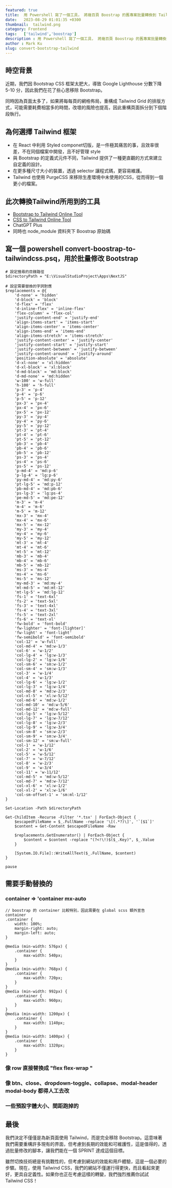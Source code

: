 ```yaml
---
featured: true
title:  用 Powershell 寫了一個工具， 將幾百頁 Boostrap 的舊專案批量轉換到 Tailwind css 
date:   2023-08-29 01:01:35 +0300
thumbnail:  tailwind.png
category: Frontend
tags:   ['tailwind','boostrap']
description : 用 Powershell 寫了一個工具， 將幾百頁 Boostrap 的舊專案批量轉換到 Tailwind css 
author : Mark Ku
slug: convert-bootstrap-tailwind
---
```


## 時空背景
近期，我們因 Bootstrap CSS 框架太肥大，導致 Google Lighthouse 分數下降 5-10 分，因此我們在花了些心思移除 Bootstrap。  

同時因為頁面太多了，如果將每每頁的網格佈局，重構成 Tailwind Grid 的排版方式，可能需要耗費相當多的時間，改壞的風險也提高，因此重構頁面拆分到下個階段執行。

## 為何選擇 Tailwind 框架
* 在 React 中利用 Styled componet切版，是一件極其痛苦的事，且效率很差，不在同個檔案中開發，且不好管理 style 
* 與 Bootstrap 的定義式元件不同，Tailwind 提供了一種更直觀的方式來建立自定義的設計。
* 在更多種尺寸大小的裝置，透過 selector 讓程式碼，更容易維護。
* Tailwind 也使用 PurgeCSS 來移除生產環境中未使用的CSS，從而得到一個更小的檔案。

## 此次轉換Tailwind所用到的工具
* [Bootstrap to Tailwind Online Tool](https://tools.bitfertig.de/bootstrap2tailwind/)
* [CSS to Tailwind Online Tool](https://transform.tools/css-to-tailwind)
* ChatGPT Plus
* 同時也 node_module 資料夾下 Boostrap 原始碼

## 寫一個 powershell convert-boostrap-to-tailwindcss.psq，用於批量修改 Bootstrap
```
# 設定搜尋的目錄路徑
$directoryPath = "E:\VisualStudioProject\Apps\NextJS"

# 設定需要替換的字詞對應
$replacements = @{
    'd-none' = 'hidden'
    'd-block' = 'block'
    'd-flex' = 'flex'
    'd-inline-flex' = 'inline-flex'
    'flex-column' = 'flex-col'
    'justify-content-end' = 'justify-end'
    'align-items-start' = 'items-start'
    'align-items-center' = 'items-center'
    'align-items-end' = 'items-end'
    'align-items-stretch' = 'items-stretch'
    'justify-content-center' = 'justify-center'
    'justify-content-start' = 'justify-start'
    'justify-content-between' = 'justify-between'
    'justify-content-around' = 'justify-around'
    'position-absolute' = 'absolute'
    'd-xl-none' = 'xl:hidden'
    'd-xl-block' = 'xl:block'
    'd-md-block' = 'md:block'
    'd-md-none' = 'md:hidden'
    'w-100' = 'w-full'
    'h-100' = 'h-full'
    'p-3' = 'p-4'
    'p-4' = 'p-6'
    'p-5' = 'p-12'
    'px-3' = 'px-4'
    'px-4' = 'px-6'
    'px-5' = 'px-12'
    'py-3' = 'py-4'
    'py-4' = 'py-6'
    'py-5' = 'py-12'
    'pt-3' = 'pt-4'
    'pt-4' = 'pt-6'
    'pt-5' = 'pt-12'
    'pb-3' = 'pb-4'
    'pb-4' = 'pb-6'
    'pb-5' = 'pb-12'
    'ps-3' = 'ps-4'
    'ps-4' = 'ps-6'
    'ps-5' = 'ps-12'
    'p-md-4' = 'md:p-6'
    'p-lg-4' = 'lg:p-6'
    'py-md-4' = 'md:py-6'
    'pt-lg-5' = 'md:p-12'
    'pb-md-4' = 'md:pb-6'
    'ps-lg-3' = 'lg:ps-4'
    'pe-md-5' = 'md:pe-12'
    'm-3' = 'm-4'
    'm-4' = 'm-6'
    'm-5' = 'm-12'
    'mx-3' = 'mx-4'
    'mx-4' = 'mx-6'
    'mx-5' = 'mx-12'
    'my-3' = 'my-4'
    'my-4' = 'my-6'
    'my-5' = 'my-12'
    'mt-3' = 'mt-4'
    'mt-4' = 'mt-6'
    'mt-5' = 'mt-12'
    'mb-3' = 'mb-4'
    'mb-4' = 'mb-6'
    'mb-5' = 'mb-12'
    'ms-3' = 'ms-4'
    'ms-4' = 'ms-6'
    'ms-5' = 'ms-12'
    'my-md-3' = 'md:my-4'
    'mt-md-5' = 'md:mt-12'
    'mt-lg-5' = 'md:lg-12'
    'fs-1' = 'text-6xl'
    'fs-2' = 'text-5xl'
    'fs-3' = 'text-4xl'
    'fs-4' = 'text-3xl'
    'fs-5' = 'text-2xl'
    'fs-6' = 'text-xl'
    'fw-bold' = 'font-bold'
    'fw-lighter' = 'font-[lighter]'
    'fw-light' = 'font-light'
    'fw-semibold' = 'font-semibold'
    'col-12' = 'w-full'
    'col-md-4' = 'md:w-1/3'
    'col-6' = 'w-1/2'
    'col-lg-4' = 'lg:w-1/3'
    'col-lg-2' = 'lg:w-1/6'
    'col-sm-6' = 'sm:w-1/2'
    'col-sm-4' = 'sm:w-1/3'
    'col-3' = 'w-1/4'
    'col-4' = 'w-1/3'
    'col-lg-6' = 'lg:w-1/2'
    'col-lg-3' = 'lg:w-1/4'
    'col-md-8' = 'md:w-2/3'
    'col-xl-5' = 'xl:w-5/12'    
    'col-md-6' = 'md:w-1/2'
    'col-md-10' = 'md:w-5/6'
    'col-md-12' = 'md:w-full'
    'col-lg-5' = 'lg:w-5/12'
    'col-lg-7' = 'lg:w-7/12'
    'col-lg-8' = 'lg:w-2/3'
    'col-lg-9' = 'lg:w-3/4'
    'col-sm-8' = 'sm:w-2/3'
    'col-sm-9' = 'sm:w-3/4'
    'col-sm-12' = 'sm:w-full'
    'col-1' = 'w-1/12'
    'col-2' = 'w-1/6'
    'col-5' = 'w-5/12'
    'col-7' = 'w-7/12'
    'col-8' = 'w-2/3'
    'col-9' = 'w-3/4'
    'col-11' = 'w-11/12'
    'col-md-5' = 'md:w-5/12'
    'col-md-7' = 'md:w-7/12'
    'col-xl-6' = 'xl:w-1/2'
    'col-xl-2' = 'xl:w-1/6'
    'col-sm-offset-1' = 'sm:ml-1/12'
}

Set-Location -Path $directoryPath

Get-ChildItem -Recurse -Filter '*.tsx' | ForEach-Object {
    $escapedFileName = $_.FullName -replace '\[(.*?)\]', '`[$1`]'
    $content = Get-Content $escapedFileName -Raw

    $replacements.GetEnumerator() | ForEach-Object {
        $content = $content -replace "(?<!\!)$($_.Key)", $_.Value
    }
    
    [System.IO.File]::WriteAllText($_.FullName, $content)
}

pause

```

## 需要手動替換的
###  container  => 'container mx-auto
```
// boostrap 的 container 比較特別，因此需要在 global scss 額外宣告 container
.container {
    width: 100%;
    margin-right: auto;
    margin-left: auto;
}

@media (min-width: 576px) {
    .container {
        max-width: 540px;
    }
}
@media (min-width: 768px) {
    .container {
        max-width: 720px;
    }
}
@media (min-width: 992px) {
    .container {
        max-width: 960px;
    }
}
@media (min-width: 1200px) {
    .container {
        max-width: 1140px;
    }
}
@media (min-width: 1400px) {
    .container {
        max-width: 1320px;
    }
}
```
### 像 row 直接替換成  "flex flex-wrap "
### 像 btn、close、dropdown-toggle、collapse、modal-header modal-body 都得人工去改
### 一些預設字體大小、間距跑掉的


## 最後
我們決定不僅僅是為新頁面使用 Tailwind，而是完全移除 Bootstrap。這意味著我們需要重構許多現有的界面，但考慮到長期的效能和可維護性，這是值得的，透過批量修改的腳本，讓我們能在一個 SPRINT 達成這個目標。

雖然切換技術總是有挑戰性的，但考慮到網站的效能和用戶體驗，這是一個必要的步驟。現在，使用 Tailwind CSS，我們的網站不僅運行得更快，而且看起來更好，更具自定義性。如果你也正在考慮這樣的轉變，我們強烈推薦你試試 Tailwind CSS！




